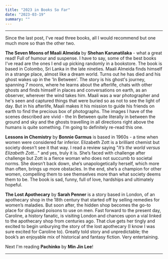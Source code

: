 ```yaml
---
title: "2023 in Books So Far"
date: "2023-03-19"
summary: ""
---
```


---

Since the last post, I've read three books, all I would recommend but one much more so than the other two.

**The Seven Moons of Maali Almeida** by **Shehan Karunatilaka** - what a great read! Full of humour and suspense. I have to say, some of the best books I've read are the ones I end up picking randomly in a bookstore.
The book is based in Colombo, Sri Lanka in the late nineties. Maali Almeida finds himself in a strange place, almost like a dream world. Turns out he has died and his ghost wakes up in the 'In Between'. The story is his ghost's journey, spanning 7 moons, where he learns about the afterlife, chats with other ghosts and finds himself in places and conversations on earth, as an observer, wherever the wind takes him. Maali was a war photographer and he's seen and captured things that were buried so as not to see the light of day. But in his afterlife, Maali makes it his mission to guide his friends on earth to find the precious box of photographs. The images I have of the scenes described are vivid - the In Between quite literally in between the ground and sky and the ghosts travelling in all directions right above the humans is quite something. I'm going to definitely re-read this one.

**Lessons in Chemistry** by **Bonnie Garmus** is based in 1960s - a time when women were considered far inferior. Elizabeth Zott is a brilliant chemist but society doesn’t see it that way. I read a review saying "_It’s the world versus Elizabeth Zott..._" and yes, truly it is. She’s faced with challenge after challenge but Zott is a fierce woman who does not succumb to societal norms. She doesn’t back down, she’s unapologetically herself, which more than often, brings up more obstacles. In the end, she’s a champion for other women, compelling them to see themselves more than what society deems them to be. The book is sad, funny, full of love, hardships and ultimately hopeful.

**The Lost Apothecary** by **Sarah Penner** is a story based in London, of an apothecary shop in the 18th century that started off by selling remedies for women’s maladies. But soon after, the hidden shop becomes the go-to place for disguised poisons to use on men. Fast forward to the present day, Caroline, a history fanatic, is visiting London and chances upon a vial linked to the apothecary shop from centuries ago. That clue gets her tingly and excited to begin unburying the story of the lost apothecary (I know I was sure excited for Caroline to). Greatly told story and unpredictable; the book’s an enjoyable mix of historical and fantasy fiction. Very entertaining.

Next I'm reading **Pachinko** by **Min Jin Lee**!

---
